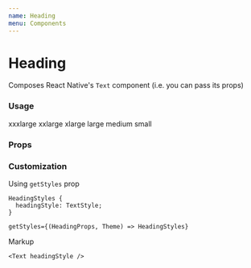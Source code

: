 ```yaml
---
name: Heading
menu: Components
---
```




# Heading

Composes React Native's `Text` component (i.e. you can pass its props)

### Usage

<Playground>
  <Box>
    <Heading size="xxxlarge">xxxlarge</Heading>
    <Heading size="xxlarge">xxlarge</Heading>
    <Heading size="xlarge">xlarge</Heading>
    <Heading size="large">large</Heading>
    <Heading size="medium">medium</Heading>
    <Heading size="small">small</Heading>
  </Box>
</Playground>

### Props

<Props of={Heading} />

### Customization

Using `getStyles` prop

```
HeadingStyles {
  headingStyle: TextStyle;
}

getStyles={(HeadingProps, Theme) => HeadingStyles}
```

Markup

```tsx
<Text headingStyle />
```

